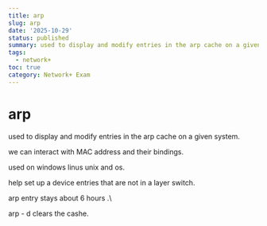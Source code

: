 ```yaml
---
title: arp
slug: arp
date: '2025-10-29'
status: published
summary: used to display and modify entries in the arp cache on a given system.
tags:
  - network+
toc: true
category: Network+ Exam
---
```


# arp

used to display and modify entries in the arp cache on a given system.  

we can interact with MAC address and their bindings. 

used on windows linus unix and os. 

help set up a device entries that are not in a layer switch. 

arp entry stays about 6 hours .\

arp - d clears the cashe.
